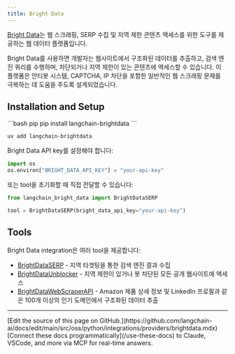 ```yaml
---
title: Bright Data
---
```


[Bright Data](https://brightdata.com)는 웹 스크래핑, SERP 수집 및 지역 제한 콘텐츠 액세스를 위한 도구를 제공하는 웹 데이터 플랫폼입니다.

Bright Data를 사용하면 개발자는 웹사이트에서 구조화된 데이터를 추출하고, 검색 엔진 쿼리를 수행하며, 차단되거나 지역 제한이 있는 콘텐츠에 액세스할 수 있습니다. 이 플랫폼은 안티봇 시스템, CAPTCHA, IP 차단을 포함한 일반적인 웹 스크래핑 문제를 극복하는 데 도움을 주도록 설계되었습니다.

## Installation and Setup

<CodeGroup>
```bash pip
pip install langchain-brightdata
```

```bash uv
uv add langchain-brightdata
```
</CodeGroup>

Bright Data API key를 설정해야 합니다:

```python
import os
os.environ["BRIGHT_DATA_API_KEY"] = "your-api-key"
```

또는 tool을 초기화할 때 직접 전달할 수 있습니다:

```python
from langchain_bright_data import BrightDataSERP

tool = BrightDataSERP(bright_data_api_key="your-api-key")
```

## Tools

Bright Data integration은 여러 tool을 제공합니다:

- [BrightDataSERP](/oss/python/integrations/tools/brightdata_serp) - 지역 타겟팅을 통한 검색 엔진 결과 수집
- [BrightDataUnblocker](/oss/python/integrations/tools/brightdata_unlocker) - 지역 제한이 있거나 봇 차단된 모든 공개 웹사이트에 액세스
- [BrightDataWebScraperAPI](/oss/python/integrations/tools/brightdata-webscraperapi) - Amazon 제품 상세 정보 및 LinkedIn 프로필과 같은 100개 이상의 인기 도메인에서 구조화된 데이터 추출

---

<Callout icon="pen-to-square" iconType="regular">
    [Edit the source of this page on GitHub.](https://github.com/langchain-ai/docs/edit/main/src/oss/python/integrations/providers/brightdata.mdx)
</Callout>
<Tip icon="terminal" iconType="regular">
    [Connect these docs programmatically](/use-these-docs) to Claude, VSCode, and more via MCP for    real-time answers.
</Tip>
